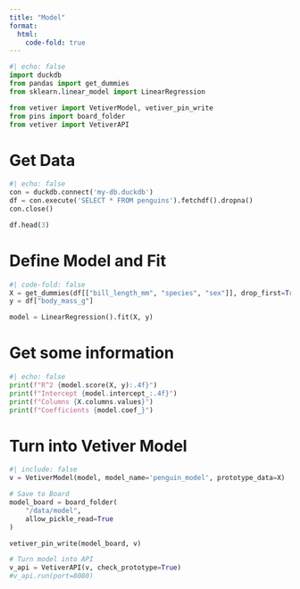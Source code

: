 ```yaml
---
title: "Model"
format:
  html:
    code-fold: true
---
```


```python
#| echo: false
import duckdb
from pandas import get_dummies
from sklearn.linear_model import LinearRegression

from vetiver import VetiverModel, vetiver_pin_write
from pins import board_folder
from vetiver import VetiverAPI
```

# Get Data
```python
#| echo: false
con = duckdb.connect('my-db.duckdb')
df = con.execute('SELECT * FROM penguins').fetchdf().dropna()
con.close()

df.head(3)
```

# Define Model and Fit
```python
#| code-fold: false
X = get_dummies(df[["bill_length_mm", "species", "sex"]], drop_first=True)
y = df["body_mass_g"]

model = LinearRegression().fit(X, y)
```

# Get some information
```python
#| echo: false
print(f"R^2 {model.score(X, y):.4f}")
print(f"Intercept {model.intercept_:.4f}")
print(f"Columns {X.columns.values}")
print(f"Coefficients {model.coef_}")
```

# Turn into Vetiver Model
```python
#| include: false
v = VetiverModel(model, model_name='penguin_model', prototype_data=X)

# Save to Board
model_board = board_folder(
    "/data/model",
    allow_pickle_read=True
)

vetiver_pin_write(model_board, v)

# Turn model into API
v_api = VetiverAPI(v, check_prototype=True)
#v_api.run(port=8080)
```

